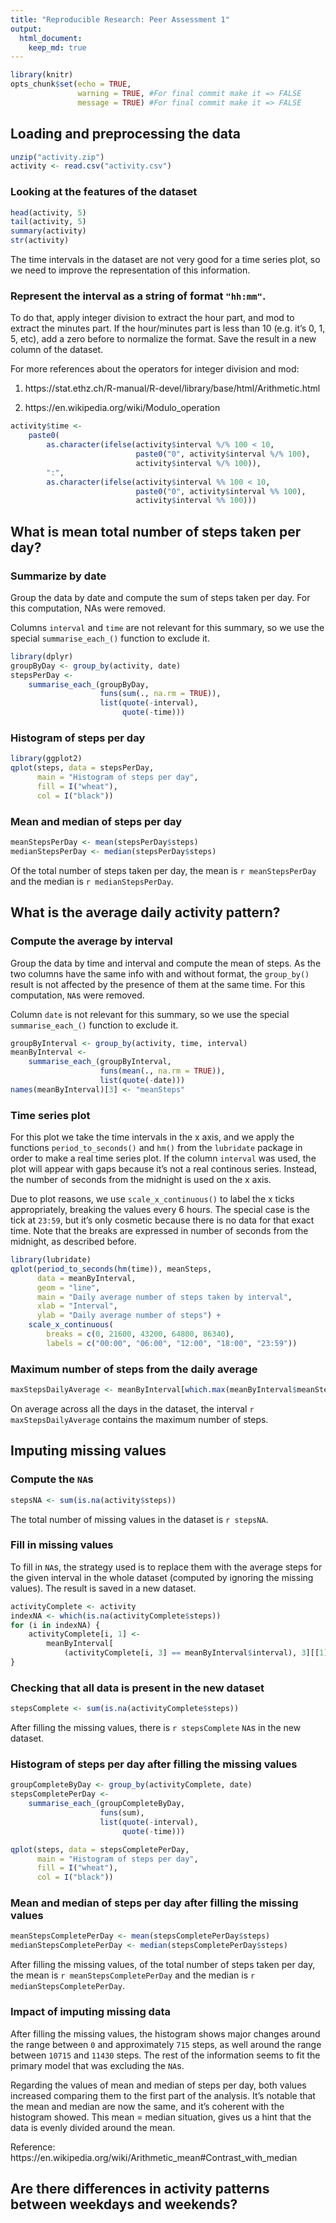 ```yaml
---
title: "Reproducible Research: Peer Assessment 1"
output: 
  html_document:
    keep_md: true
---
```


```r
library(knitr)
opts_chunk$set(echo = TRUE, 
               warning = TRUE, #For final commit make it => FALSE
               message = TRUE) #For final commit make it => FALSE
```

## Loading and preprocessing the data

```r
unzip("activity.zip")
activity <- read.csv("activity.csv")
```

### Looking at the features of the dataset 

```r
head(activity, 5)
tail(activity, 5)
summary(activity)
str(activity)
```

The time intervals in the dataset are not very good for a time series plot, so we need to improve the representation of this information.

### Represent the interval as a string of format `"hh:mm"`. 

To do that, apply integer division to extract the hour part, and mod to extract the minutes part. If the hour/minutes part is less than 10 (e.g. it's 0, 1, 5, etc), add a zero before to normalize the format. Save the result in a new column of the dataset.

For more references about the operators for integer division and mod:

1. https://stat.ethz.ch/R-manual/R-devel/library/base/html/Arithmetic.html

2. https://en.wikipedia.org/wiki/Modulo_operation

```r
activity$time <- 
    paste0(
        as.character(ifelse(activity$interval %/% 100 < 10, 
                            paste0("0", activity$interval %/% 100),
                            activity$interval %/% 100)), 
        ":", 
        as.character(ifelse(activity$interval %% 100 < 10, 
                            paste0("0", activity$interval %% 100),
                            activity$interval %% 100)))
```


## What is mean total number of steps taken per day?

### Summarize by date

Group the data by date and compute the sum of steps taken per day. For this computation, NAs were removed. 

Columns `interval` and `time` are not relevant for this summary, so we use the special `summarise_each_()` function to exclude it.

```r
library(dplyr)
groupByDay <- group_by(activity, date) 
stepsPerDay <- 
    summarise_each_(groupByDay, 
                    funs(sum(., na.rm = TRUE)), 
                    list(quote(-interval),
                         quote(-time)))
```


### Histogram of steps per day

```r
library(ggplot2)
qplot(steps, data = stepsPerDay,
      main = "Histogram of steps per day",
      fill = I("wheat"),
      col = I("black"))
```


### Mean and median of steps per day

```r
meanStepsPerDay <- mean(stepsPerDay$steps)
medianStepsPerDay <- median(stepsPerDay$steps)
```

Of the total number of steps taken per day, the mean is `r meanStepsPerDay` and the median is `r medianStepsPerDay`.


## What is the average daily activity pattern?

### Compute the average by interval

Group the data by time and interval and compute the mean of steps. As the two columns have the same info with and without format, the `group_by()` result is not affected by the presence of them at the same time. For this computation, `NA`s were removed.

Column `date` is  not relevant for this summary, so we use the special `summarise_each_()` function to exclude it.

```r
groupByInterval <- group_by(activity, time, interval)
meanByInterval <- 
    summarise_each_(groupByInterval, 
                    funs(mean(., na.rm = TRUE)), 
                    list(quote(-date)))
names(meanByInterval)[3] <- "meanSteps"
```


### Time series plot

For this plot we take the time intervals in the x axis, and we apply the functions `period_to_seconds()` and `hm()` from the `lubridate` package in order to make a real time series plot. If the column `interval` was used, the plot will appear with gaps because it's not a real continous series. Instead, the number of seconds from the midnight is used on the x axis.

Due to plot reasons, we use `scale_x_continuous()` to label the x ticks appropriately, breaking the values every 6 hours. The special case is the tick at `23:59`, but it's only cosmetic because there is no data for that exact time. Note that the breaks are expressed in number of seconds from the midnight, as described before.

```r
library(lubridate)
qplot(period_to_seconds(hm(time)), meanSteps, 
      data = meanByInterval, 
      geom = "line",
      main = "Daily average number of steps taken by interval",
      xlab = "Interval",
      ylab = "Daily average number of steps") + 
    scale_x_continuous(
        breaks = c(0, 21600, 43200, 64800, 86340), 
        labels = c("00:00", "06:00", "12:00", "18:00", "23:59"))
```


### Maximum number of steps from the daily average

```r
maxStepsDailyAverage <- meanByInterval[which.max(meanByInterval$meanSteps), 1]
```

On average across all the days in the dataset, the interval `r maxStepsDailyAverage` contains the maximum number of steps.


## Imputing missing values

### Compute the `NA`s

```r
stepsNA <- sum(is.na(activity$steps))
```

The total number of missing values in the dataset is `r stepsNA`.


### Fill in missing values

To fill in `NA`s, the strategy used is to replace them with the average steps for the given interval in the whole dataset (computed by ignoring the missing values). The result is saved in a new dataset.

```r
activityComplete <- activity
indexNA <- which(is.na(activityComplete$steps))
for (i in indexNA) {
    activityComplete[i, 1] <- 
        meanByInterval[
            (activityComplete[i, 3] == meanByInterval$interval), 3][[1]]
}
```


### Checking that all data is present in the new dataset

```r
stepsComplete <- sum(is.na(activityComplete$steps))
```

After filling the missing values, there is `r stepsComplete` `NA`s in the new dataset.


### Histogram of steps per day after filling the missing values

```r
groupCompleteByDay <- group_by(activityComplete, date) 
stepsCompletePerDay <- 
    summarise_each_(groupCompleteByDay, 
                    funs(sum), 
                    list(quote(-interval),
                         quote(-time)))

qplot(steps, data = stepsCompletePerDay,
      main = "Histogram of steps per day",
      fill = I("wheat"),
      col = I("black"))
```

### Mean and median of steps per day after filling the missing values

```r
meanStepsCompletePerDay <- mean(stepsCompletePerDay$steps)
medianStepsCompletePerDay <- median(stepsCompletePerDay$steps)
```

After filling the missing values, of the total number of steps taken per day, the mean is `r meanStepsCompletePerDay` and the median is `r medianStepsCompletePerDay`.


### Impact of imputing missing data

After filling the missing values, the histogram shows major changes around the range between `0` and approximately `715` steps, as well around the range between `10715` and `11430` steps. The rest of the information seems to fit the primary model that was excluding the `NA`s.

Regarding the values of mean and median of steps per day, both values increased comparing them to the first part of the analysis. It's notable that the mean and median are now the same, and it's coherent with the histogram showed. This mean = median situation, gives us a hint that the data is evenly divided around the mean.

Reference: https://en.wikipedia.org/wiki/Arithmetic_mean#Contrast_with_median


## Are there differences in activity patterns between weekdays and weekends?
